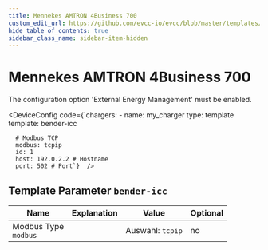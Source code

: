 ```yaml
---
title: Mennekes AMTRON 4Business 700
custom_edit_url: https://github.com/evcc-io/evcc/blob/master/templates/definition/charger/bender-icc.yaml
hide_table_of_contents: true
sidebar_class_name: sidebar-item-hidden
---
```



# Mennekes AMTRON 4Business 700

<div className="device-detail-container">
  <div className="device-detail-content">
    <DeviceFeatures features="rfid,mA,1p3p,sponsorship" />

The configuration option 'External Energy Management' must be enabled.


<DeviceConfig code={`chargers:
    - name: my_charger
      type: template
      template: bender-icc
      
      # Modbus TCP
      modbus: tcpip
      id: 1
      host: 192.0.2.2 # Hostname
      port: 502 # Port`}  />
  </div>
  <div className="device-detail-icon">
    <evcc-icon
      type="charger"
      name="mennekes-amtron-4business-700"
      size="400px"
      alt="Mennekes AMTRON 4Business 700"
      className="device-detail-icon-img"
    ></evcc-icon>
  </div>
</div>

## Template Parameter `bender-icc`

| Name | Explanation | Value | Optional |
|-----------|-------------|-------|----------|
| Modbus Type<br/>`modbus` |  | Auswahl: `tcpip` | no |

<SponsorshipRequired />

